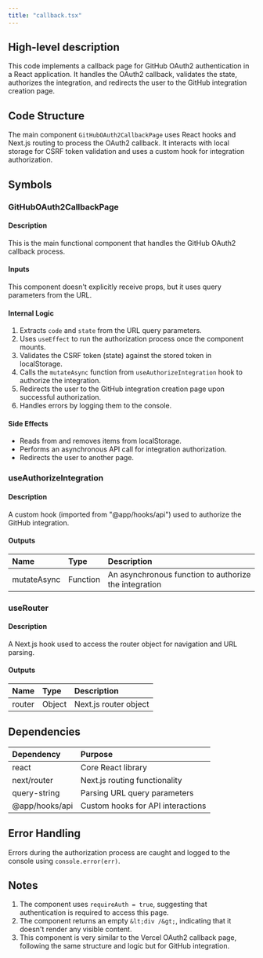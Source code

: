 ```yaml
---
title: "callback.tsx"
---
```


## High-level description
This code implements a callback page for GitHub OAuth2 authentication in a React application. It handles the OAuth2 callback, validates the state, authorizes the integration, and redirects the user to the GitHub integration creation page.

## Code Structure
The main component `GitHubOAuth2CallbackPage` uses React hooks and Next.js routing to process the OAuth2 callback. It interacts with local storage for CSRF token validation and uses a custom hook for integration authorization.

## Symbols

### GitHubOAuth2CallbackPage
#### Description
This is the main functional component that handles the GitHub OAuth2 callback process.

#### Inputs
This component doesn't explicitly receive props, but it uses query parameters from the URL.

#### Internal Logic
1. Extracts `code` and `state` from the URL query parameters.
2. Uses `useEffect` to run the authorization process once the component mounts.
3. Validates the CSRF token (state) against the stored token in localStorage.
4. Calls the `mutateAsync` function from `useAuthorizeIntegration` hook to authorize the integration.
5. Redirects the user to the GitHub integration creation page upon successful authorization.
6. Handles errors by logging them to the console.

#### Side Effects
- Reads from and removes items from localStorage.
- Performs an asynchronous API call for integration authorization.
- Redirects the user to another page.

### useAuthorizeIntegration
#### Description
A custom hook (imported from "@app/hooks/api") used to authorize the GitHub integration.

#### Outputs
| Name | Type | Description |
|:-----|:-----|:------------|
| mutateAsync | Function | An asynchronous function to authorize the integration |

### useRouter
#### Description
A Next.js hook used to access the router object for navigation and URL parsing.

#### Outputs
| Name | Type | Description |
|:-----|:-----|:------------|
| router | Object | Next.js router object |

## Dependencies
| Dependency | Purpose |
|:-----------|:--------|
| react | Core React library |
| next/router | Next.js routing functionality |
| query-string | Parsing URL query parameters |
| @app/hooks/api | Custom hooks for API interactions |

## Error Handling
Errors during the authorization process are caught and logged to the console using `console.error(err)`.

## Notes
1. The component uses `requireAuth = true`, suggesting that authentication is required to access this page.
2. The component returns an empty `&lt;div /&gt;`, indicating that it doesn't render any visible content.
3. This component is very similar to the Vercel OAuth2 callback page, following the same structure and logic but for GitHub integration.